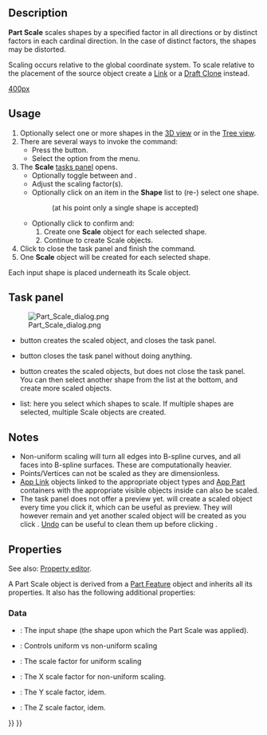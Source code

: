 <languages/>

{{Docnav
|[[Part_Mirror|Mirror]]
|[[Part_Fillet|Fillet]]
|[[Part_Workbench|Part]]
|IconL=Part_Mirror.svg
|IconR=Part_Fillet.svg
|IconC=Workbench_Part.svg
}}

{{GuiCommand
|Name=Part Scale
|MenuLocation=Part → Scale...
|Workbenches=[[Part_Workbench|Part]]
|Version=1.0
|SeeAlso=[[Std_LinkMake|Std LinkMake]], [[Draft_Clone|Draft Clone]], [[Draft_Scale|Draft Scale]]
}}

== Description ==

'''Part Scale''' scales shapes by a specified factor in all directions or by distinct factors in each cardinal direction. In the case of distinct factors, the shapes may be distorted.

Scaling occurs relative to the global coordinate system. To scale relative to the placement of the source object create a [[Std_LinkMake|Link]] or a [[Draft_Clone|Draft Clone]] instead.

[[image:Part_Scale_demo.png|400px]]
{{Caption|Examples of scaling}}

==Usage==

# Optionally select one or more shapes in the [[3D_view|3D view]] or in the [[Tree_view|Tree view]].
# There are several ways to invoke the command:
#* Press the {{Button|[[Image:Part_Scale.svg|16px]] [[Part_Scale|Scale...]]}} button.
#* Select the {{MenuCommand|Part → [[Image:Part_Scale.svg|16px]] Scale...}} option from the menu.
# The '''Scale''' [[#Task_panel|tasks panel]] opens.
#* Optionally toggle between {{MenuCommand|Uniform Scaling}} and {{MenuCommand|Non-Uniform Scaling}}.
#* Adjust the scaling factor(s).
#* Optionally click on an item in the '''Shape''' list to (re-) select one shape.
#*: (at his point only a single shape is accepted)
#* Optionally click {{Button|Apply}} to confirm and:
#*# Create one '''Scale''' object for each selected shape.
#*# Continue to create Scale objects.
# Click {{Button|OK}} to close the task panel and finish the command.
# One '''Scale''' object will be created for each selected shape. 

Each input shape is placed underneath its Scale object.

== Task panel == 

[[Image:Part_Scale_dialog.png|thumb|right]]

* {{Button|OK}} button creates the scaled object, and closes the task panel.
* {{Button|Close}} button closes the task panel without doing anything.
* {{Button|Apply}} button creates the scaled objects, but does not close the task panel. You can then select another shape from the list at the bottom, and create more scaled objects.
* {{MenuCommand|Shape}} list: here you select which shapes to scale. If multiple shapes are selected, multiple Scale objects are created.

== Notes == 

* Non-uniform scaling will turn all edges into B-spline curves, and all faces into B-spline surfaces. These are computationally heavier.
* Points/Vertices can not be scaled as they are dimensionless.
* [[App_Link|App Link]] objects linked to the appropriate object types and [[App_Part|App Part]] containers with the appropriate visible objects inside can also be scaled.
* The task panel does not offer a preview yet. {{Button|Apply}} will create a scaled object every time you click it, which can be useful as preview. They will however remain and yet another scaled object will be created as you click {{Button|OK}}. [[Std_Undo|Undo]] can be useful to clean them up before clicking {{Button|OK}}.

== Properties ==

See also: [[Property_editor|Property editor]].

A Part Scale object is derived from a [[Part_Feature|Part Feature]] object and inherits all its properties. It also has the following additional properties:

=== Data ===

{{TitleProperty|Scale}}

* {{PropertyData|Base|Link}}: The input shape (the shape upon which the Part Scale was applied).
* {{PropertyData|Uniform|Bool}}: Controls uniform vs non-uniform scaling
* {{PropertyData|Uniform Scale|Float}}: The scale factor for uniform scaling
* {{PropertyData|XScale|Float}}: The X scale factor for non-uniform scaling.
* {{PropertyData|YScale|Float}}: The Y scale factor, idem.
* {{PropertyData|ZScale|Float}}: The Z scale factor, idem.


{{Docnav
|[[Part_Mirror|Mirror]]
|[[Part_Fillet|Fillet]]
|[[Part_Workbench|Part]]
|IconL=Part_Mirror.svg
|IconR=Part_Fillet.svg
|IconC=Workbench_Part.svg
}}

{{Part_Tools_navi{{#translation:}}}}
{{Userdocnavi{{#translation:}}}}